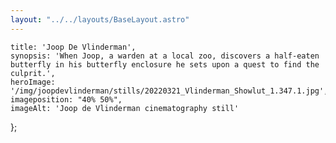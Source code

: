 ```yaml
---
layout: "../../layouts/BaseLayout.astro"
---
```

    title: 'Joop De Vlinderman',
    synopsis: 'When Joop, a warden at a local zoo, discovers a half-eaten butterfly in his butterfly enclosure he sets upon a quest to find the culprit.',
    heroImage: '/img/joopdevlinderman/stills/20220321_Vlinderman_Showlut_1.347.1.jpg',
    imageposition: "40% 50%",
    imageAlt: 'Joop de Vlinderman cinematography still'
};

<ProjectHero title={meta.title} synopsis={meta.synopsis} heroImage={meta.heroImage} alt={meta.imageAlt} imageposition={meta.imageposition} />

<section class="hero">
    <div class="hero-content" data-te-lightbox-init>  
        <ContentPicture image="/img/joopdevlinderman/stills/20220321_Vlinderman_Showlut_1.323.1.jpg" alt={meta.imageAlt} />
    </div>
</section>

<section class="hero" >
    <div id="credits" class="hero-content grid grid-cols-2 gap-2 text-base-200">            
        <CreditsItem crewfunction="Director" crewname="Jeroen Zeegers" />
        <CreditsItem crewfunction="Cast" crewname="Wietse Tanghe" />
        <CreditsItem crewfunction="" crewname="Manou Kersting" />
        <CreditsItem crewfunction="" crewname="Ivan Pecnik" />
        <CreditsItem crewfunction="" crewname="Lore Uyttendaele" />
        <CreditsItem crewfunction="" crewname="Yentl Gijbels" />
        <CreditsItem crewfunction="Production" crewname="Michaela Borcher" />
        <CreditsItem crewfunction="1st Assitant Director" crewname="Matthias Tuinstra" />
        <CreditsItem crewfunction="Cinematographer" crewname="Victor Maes" />
        <CreditsItem crewfunction="Gaffer" crewname="Dieter Roelens" />
        <CreditsItem crewfunction="Spark" crewname="Wouter van Achte" />
        <CreditsItem crewfunction="Grip" crewname="John Hokke" />
        <CreditsItem crewfunction="1st Assistant Camera" crewname="Jan-Willem Rouwhorst" />
        <CreditsItem crewfunction="" crewname="Michiel Lateur" />
        <CreditsItem crewfunction="2nd Assistant Camera" crewname="Fenna Maas" />
        <CreditsItem crewfunction="Art Director" crewname="Daphne Gort" />
        <CreditsItem crewfunction="Set Dressers" crewname="Mandy Louwet" />
        <CreditsItem crewfunction="" crewname="Bob van den Berg" />
        <CreditsItem crewfunction="" crewname="Helle Huisman" />
        <CreditsItem crewfunction=">Make-up" crewname="Robin Verhecken" />
        <CreditsItem crewfunction="Boom Operator" crewname="Pieter Desmet " />
        <CreditsItem crewfunction="Runner" crewname="Falcke Penso" />
        <CreditsItem crewfunction="Script Supervisor" crewname="Daan Janssens" />
    </div>  
</section>

<section class="hero">
    <div class="hero-content grid grid-cols-1 md:grid-cols-2 gap-3" data-te-lightbox-init>    
        <ContentPicture image="/img/joopdevlinderman/stills/20220321_Vlinderman_Showlut_1.319.1.jpg" alt={meta.imageAlt} />
        <ContentPicture image="/img/joopdevlinderman/stills/20220321_Vlinderman_Showlut_1.328.1.jpg" alt={meta.imageAlt} />
        <ContentPicture image="/img/joopdevlinderman/stills/20220321_Vlinderman_Showlut_1.325.1.jpg" alt={meta.imageAlt} />
        <ContentPicture image="/img/joopdevlinderman/stills/20220321_Vlinderman_Showlut_1.256.1.jpg" alt={meta.imageAlt} />
        <ContentPicture image="/img/joopdevlinderman/stills/20220321_Vlinderman_Showlut_1.286.1.jpg" alt={meta.imageAlt} />
        <ContentPicture image="/img/joopdevlinderman/stills/20220321_Vlinderman_Showlut_1.133.1.jpg" alt={meta.imageAlt} />
        <ContentPicture image="/img/joopdevlinderman/stills/20220321_Vlinderman_Showlut_1.345.1.jpg" alt={meta.imageAlt} />
        <ContentPicture image="/img/joopdevlinderman/stills/20220321_Vlinderman_Showlut_1.285.1.jpg" alt={meta.imageAlt} />
        <ContentPicture image="/img/joopdevlinderman/stills/20220321_Vlinderman_Showlut_1.335.1.jpg" alt={meta.imageAlt} />
        <ContentPicture image="/img/joopdevlinderman/stills/20220321_Vlinderman_Showlut_1.245.4.jpg" alt={meta.imageAlt} />
        <ContentPicture image="/img/joopdevlinderman/stills/20220321_Vlinderman_Showlut_1.168.1.jpg" alt={meta.imageAlt} />
        <ContentPicture image="/img/joopdevlinderman/stills/20220321_Vlinderman_Showlut_1.166.1.jpg" alt={meta.imageAlt} />
        <ContentPicture image="/img/joopdevlinderman/stills/20220321_Vlinderman_Showlut_1.182.1.jpg" alt={meta.imageAlt} />
        <ContentPicture image="/img/joopdevlinderman/stills/20220321_Vlinderman_Showlut_1.355.1.jpg" alt={meta.imageAlt} />
        <ContentPicture image="/img/joopdevlinderman/stills/20220321_Vlinderman_Showlut_1.346.1.jpg" alt={meta.imageAlt} />
        <ContentPicture image="/img/joopdevlinderman/stills/20220321_Vlinderman_Showlut_1.303.1.jpg" alt={meta.imageAlt} />
        <ContentPicture image="/img/joopdevlinderman/stills/20220321_Vlinderman_Showlut_1.359.1.jpg" alt={meta.imageAlt} />
        <ContentPicture image="/img/joopdevlinderman/stills/20220321_Vlinderman_Showlut_1.347.1.jpg" alt={meta.imageAlt} />
    </div>
</section>